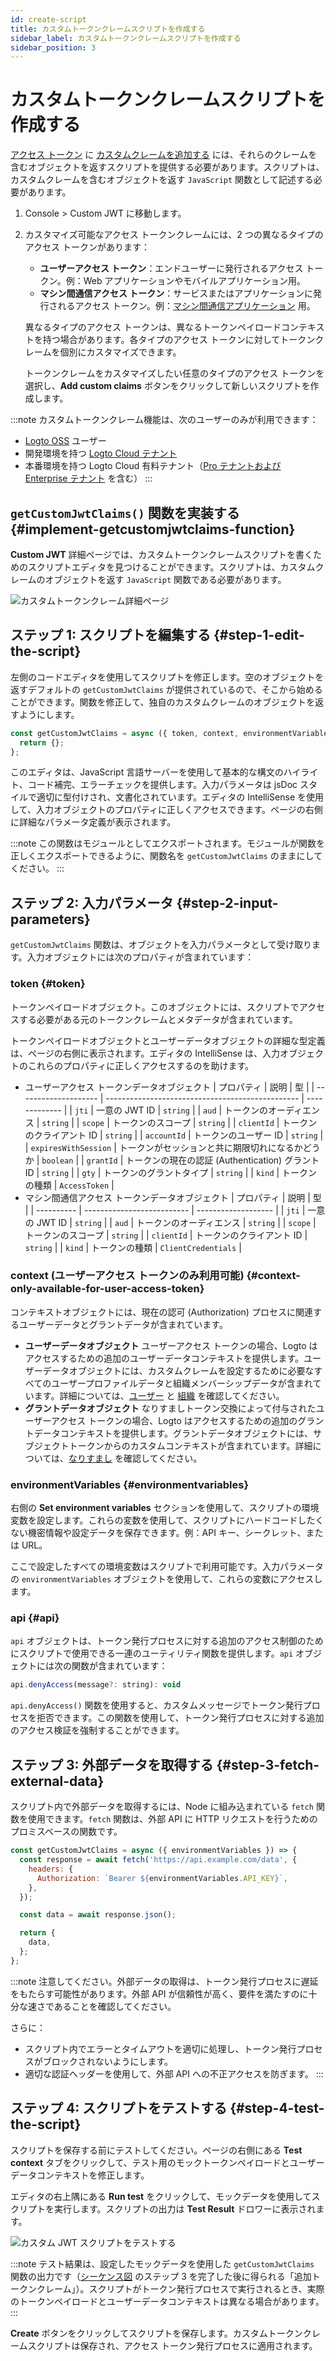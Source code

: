 ```yaml
---
id: create-script
title: カスタムトークンクレームスクリプトを作成する
sidebar_label: カスタムトークンクレームスクリプトを作成する
sidebar_position: 3
---
```


# カスタムトークンクレームスクリプトを作成する

[アクセス トークン](https://auth.wiki/access-token) に [カスタムクレームを追加する](/developers/custom-token-claims) には、それらのクレームを含むオブジェクトを返すスクリプトを提供する必要があります。スクリプトは、カスタムクレームを含むオブジェクトを返す `JavaScript` 関数として記述する必要があります。

1. <CloudLink to="/customize-jwt">Console > Custom JWT</CloudLink> に移動します。
2. カスタマイズ可能なアクセス トークンクレームには、2 つの異なるタイプのアクセス トークンがあります：

   - **ユーザーアクセス トークン**：エンドユーザーに発行されるアクセス トークン。例：Web アプリケーションやモバイルアプリケーション用。
   - **マシン間通信アクセス トークン**：サービスまたはアプリケーションに発行されるアクセス トークン。例：[マシン間通信アプリケーション](/quick-starts/m2m) 用。

   異なるタイプのアクセス トークンは、異なるトークンペイロードコンテキストを持つ場合があります。各タイプのアクセス トークンに対してトークンクレームを個別にカスタマイズできます。

   トークンクレームをカスタマイズしたい任意のタイプのアクセス トークンを選択し、**Add custom claims** ボタンをクリックして新しいスクリプトを作成します。

:::note
カスタムトークンクレーム機能は、次のユーザーのみが利用できます：

- [Logto OSS](/logto-oss) ユーザー
- 開発環境を持つ [Logto Cloud テナント](/logto-cloud/tenant-settings#development)
- 本番環境を持つ Logto Cloud 有料テナント（[Pro テナントおよび Enterprise テナント](https://logto.io/pricing) を含む）
  :::

## `getCustomJwtClaims()` 関数を実装する \{#implement-getcustomjwtclaims-function}

**Custom JWT** 詳細ページでは、カスタムトークンクレームスクリプトを書くためのスクリプトエディタを見つけることができます。スクリプトは、カスタムクレームのオブジェクトを返す `JavaScript` 関数である必要があります。

![カスタムトークンクレーム詳細ページ](../assets/custom-jwt-detail-page.png)

## ステップ 1: スクリプトを編集する \{#step-1-edit-the-script}

左側のコードエディタを使用してスクリプトを修正します。空のオブジェクトを返すデフォルトの `getCustomJwtClaims` が提供されているので、そこから始めることができます。関数を修正して、独自のカスタムクレームのオブジェクトを返すようにします。

```jsx
const getCustomJwtClaims = async ({ token, context, environmentVariables }) => {
  return {};
};
```

このエディタは、JavaScript 言語サーバーを使用して基本的な構文のハイライト、コード補完、エラーチェックを提供します。入力パラメータは jsDoc スタイルで適切に型付けされ、文書化されています。エディタの IntelliSense を使用して、入力オブジェクトのプロパティに正しくアクセスできます。ページの右側に詳細なパラメータ定義が表示されます。

:::note
この関数はモジュールとしてエクスポートされます。モジュールが関数を正しくエクスポートできるように、関数名を `getCustomJwtClaims` のままにしてください。
:::

## ステップ 2: 入力パラメータ \{#step-2-input-parameters}

`getCustomJwtClaims` 関数は、オブジェクトを入力パラメータとして受け取ります。入力オブジェクトには次のプロパティが含まれています：

### token \{#token}

トークンペイロードオブジェクト。このオブジェクトには、スクリプトでアクセスする必要がある元のトークンクレームとメタデータが含まれています。

トークンペイロードオブジェクトとユーザーデータオブジェクトの詳細な型定義は、ページの右側に表示されます。エディタの IntelliSense は、入力オブジェクトのこれらのプロパティに正しくアクセスするのを助けます。

- ユーザーアクセス トークンデータオブジェクト
  | プロパティ | 説明 | 型 |
  | -------------------- | ------------------------------------------------ | ------------- |
  | `jti` | 一意の JWT ID | `string` |
  | `aud` | トークンのオーディエンス | `string` |
  | `scope` | トークンのスコープ | `string` |
  | `clientId` | トークンのクライアント ID | `string` |
  | `accountId` | トークンのユーザー ID | `string` |
  | `expiresWithSession` | トークンがセッションと共に期限切れになるかどうか | `boolean` |
  | `grantId` | トークンの現在の認証 (Authentication) グラント ID | `string` |
  | `gty` | トークンのグラントタイプ | `string` |
  | `kind` | トークンの種類 | `AccessToken` |
- マシン間通信アクセス トークンデータオブジェクト
  | プロパティ | 説明 | 型 |
  | ---------- | -------------------------- | ------------------- |
  | `jti` | 一意の JWT ID | `string` |
  | `aud` | トークンのオーディエンス | `string` |
  | `scope` | トークンのスコープ | `string` |
  | `clientId` | トークンのクライアント ID | `string` |
  | `kind` | トークンの種類 | `ClientCredentials` |

### context (ユーザーアクセス トークンのみ利用可能) \{#context-only-available-for-user-access-token}

コンテキストオブジェクトには、現在の認可 (Authorization) プロセスに関連するユーザーデータとグラントデータが含まれています。

- **ユーザーデータオブジェクト**
  ユーザーアクセス トークンの場合、Logto はアクセスするための追加のユーザーデータコンテキストを提供します。ユーザーデータオブジェクトには、カスタムクレームを設定するために必要なすべてのユーザープロファイルデータと組織メンバーシップデータが含まれています。詳細については、[ユーザー](/user-management/user-data) と [組織](/organizations/organization-data) を確認してください。
- **グラントデータオブジェクト**
  なりすましトークン交換によって付与されたユーザーアクセス トークンの場合、Logto はアクセスするための追加のグラントデータコンテキストを提供します。グラントデータオブジェクトには、サブジェクトトークンからのカスタムコンテキストが含まれています。詳細については、[なりすまし](/developers/user-impersonation) を確認してください。

### environmentVariables \{#environmentvariables}

右側の **Set environment variables** セクションを使用して、スクリプトの環境変数を設定します。これらの変数を使用して、スクリプトにハードコードしたくない機密情報や設定データを保存できます。例：API キー、シークレット、または URL。

ここで設定したすべての環境変数はスクリプトで利用可能です。入力パラメータの `environmentVariables` オブジェクトを使用して、これらの変数にアクセスします。

### api \{#api}

`api` オブジェクトは、トークン発行プロセスに対する追加のアクセス制御のためにスクリプトで使用できる一連のユーティリティ関数を提供します。`api` オブジェクトには次の関数が含まれています：

```jsx
api.denyAccess(message?: string): void
```

`api.denyAccess()` 関数を使用すると、カスタムメッセージでトークン発行プロセスを拒否できます。この関数を使用して、トークン発行プロセスに対する追加のアクセス検証を強制することができます。

## ステップ 3: 外部データを取得する \{#step-3-fetch-external-data}

スクリプト内で外部データを取得するには、Node に組み込まれている `fetch` 関数を使用できます。`fetch` 関数は、外部 API に HTTP リクエストを行うためのプロミスベースの関数です。

```jsx
const getCustomJwtClaims = async ({ environmentVariables }) => {
  const response = await fetch('https://api.example.com/data', {
    headers: {
      Authorization: `Bearer ${environmentVariables.API_KEY}`,
    },
  });

  const data = await response.json();

  return {
    data,
  };
};
```

:::note
注意してください。外部データの取得は、トークン発行プロセスに遅延をもたらす可能性があります。外部 API が信頼性が高く、要件を満たすのに十分な速さであることを確認してください。

さらに：

- スクリプト内でエラーとタイムアウトを適切に処理し、トークン発行プロセスがブロックされないようにします。
- 適切な認証ヘッダーを使用して、外部 API への不正アクセスを防ぎます。
  :::

## ステップ 4: スクリプトをテストする \{#step-4-test-the-script}

スクリプトを保存する前にテストしてください。ページの右側にある **Test context** タブをクリックして、テスト用のモックトークンペイロードとユーザーデータコンテキストを修正します。

エディタの右上隅にある **Run test** をクリックして、モックデータを使用してスクリプトを実行します。スクリプトの出力は **Test Result** ドロワーに表示されます。

![カスタム JWT スクリプトをテストする](../assets/test-custom-jwt-script.png)

:::note
テスト結果は、設定したモックデータを使用した `getCustomJwtClaims` 関数の出力です（[シーケンス図](/developers/custom-token-claims/#how-do-custom-token-claims-work) のステップ 3 を完了した後に得られる「追加トークンクレーム」）。スクリプトがトークン発行プロセスで実行されるとき、実際のトークンペイロードとユーザーデータコンテキストは異なる場合があります。
:::

**Create** ボタンをクリックしてスクリプトを保存します。カスタムトークンクレームスクリプトは保存され、アクセス トークン発行プロセスに適用されます。
